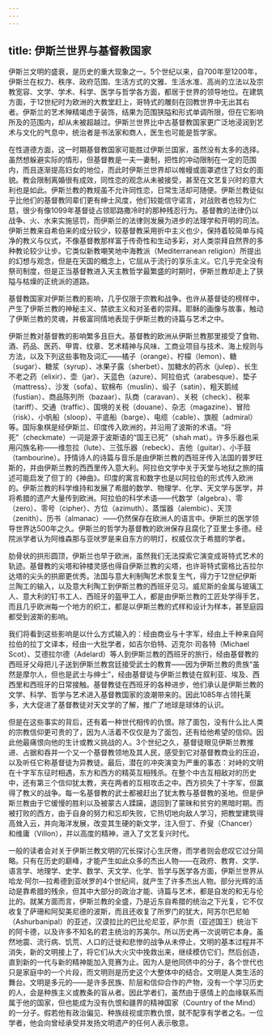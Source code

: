 ```yaml
---
---
---
```

title: 伊斯兰世界与基督教国家
---




伊斯兰文明的盛衰，是历史的重大现象之一。5个世纪以来，自700年至1200年，伊斯兰在权力、秩序、政府范围、生活方式的文雅、生活水准、高尚的立法以及宗教宽容、文学、学术、科学、医学与哲学各方面，都居于世界的领导地位。在建筑方面，于12世纪时为欧洲的大教堂赶上，哥特式的雕刻在回教世界中无出其右者。伊斯兰的艺术殚精竭虑于装饰，结果为范围狭隘和形式单调所限，但在它影响所及的范围内，却从未被超越过。伊斯兰世界比中古基督教国家更广泛地浸润到艺术与文化的气息中，统治者是书法家和商人，医生也可能是哲学家。

在性道德方面，这一时期基督教国家可能胜过伊斯兰国家，虽然没有太多的选择。虽然想躲避实际的情形，但基督教是一夫一妻制，把性的冲动限制在一定的范围内，而且逐渐提高妇女的地位，而此时伊斯兰世界却以帷幔或面罩遮住了妇女的面貌。教会限制离婚很有成效，同性恋的观念从未被接受，甚至在文艺复兴时的意大利也是如此。伊斯兰教的教规虽不允许同性恋，日常生活却可随便。伊斯兰教徒似乎比他们的基督教同辈们更有绅士风度，他们较能信守诺言，对战败者也较为仁慈，很少有像1099年基督徒占领耶路撒冷时的那种残忍行为。基督教的法律仍以战争、火、水来实施惩罚，而伊斯兰的法律则发展为进步的法理学和开明的司法。伊斯兰教来自希伯来的成分较少，较基督教采用折中主义也少，保持着较简单与纯净的教义与仪式，不像基督教那样富于传奇性和生动多彩，对人类崇拜自然界的多种教论较少让步。它类似新教嘲笑地中海教派（Mediterranean religion）所提出的幻想与观念，但是在天国的概念上，它屈从于流行的享乐主义。它几乎完全没有祭司制度，但是正当基督教进入天主教哲学最繁盛的时期时，伊斯兰教却走上了狭隘与枯燥的正统派的道路。

基督教国家对伊斯兰教的影响，几乎仅限于宗教和战争。也许从基督徒的榜样中，产生了伊斯兰教的神秘主义、禁欲主义和对圣者的崇拜。耶稣的画像与故事，触动了伊斯兰教的灵魂，并极富同情地表现于伊斯兰教的诗篇与艺术之中。

伊斯兰教对基督教的影响繁多且巨大。基督教的欧洲从伊斯兰教那里接受了食物、酒、药品、医药、甲胄、纹章、艺术精神与风味、工商业项目与技术、海上规则与方法，以及下列这些事物及词汇——橘子（orange）、柠檬（lemon）、糖（sugar）、糖浆（syrup）、冰果子露（sherbet）、加糖水的药水（julep）、长生不老之药（elixir）、壶（jar）、天蓝色（azure）、阿拉伯式（arabesque）、垫子（mattress）、沙发（sofa）、软棉布（muslin）、缎子（satin）、粗天鹅绒（fustian）、商品陈列所（bazaar）、队商（caravan）、关税（check）、税率（tariff）、交通（traffic）、国境的关税（douane）、杂志（magazine）、冒险（risk）、小帆船（sloop）、平底船（barge）、电缆（cable）、旗舰（admiral）等。国际象棋是经伊斯兰、印度传入欧洲的，并沿用了波斯的术语。“将死”（checkmate）一词是源于波斯语的“国王已死”（shah mat）。许多乐器也采用闪族名称——维忽拉（lute）、三弦乐器（rebeck）、吉他（guitar）、小手鼓（tambourine）。抒情诗人的诗篇与音乐是由伊斯兰教的西班牙传入法国的普罗旺斯的，并由伊斯兰教的西西里传入意大利。阿拉伯文学中关于天堂与地狱之旅的描述可能启发了但丁的《神曲》。印度的寓言和数字也是以阿拉伯的形式传入欧洲的。伊斯兰教的科学维持和发展了希腊的数学、物理学、化学、天文学与医学，并将希腊的遗产大量传到欧洲。阿拉伯的科学术语——代数学（algebra）、零（zero）、零号（cipher）、方位（azimuth）、蒸馏器（alembic）、天顶（zenith）、历书（almanac）——仍然保存在欧洲人的语言中。伊斯兰的医学领导世界达500年之久。伊斯兰的哲学为基督教的欧洲保存且腐化了亚里士多德。经院派学者认为阿维森那与亚吠罗是来自东方的明灯，权威仅次于希腊的学者。

肋骨状的拱形圆顶，伊斯兰也早于欧洲，虽然我们无法探索它演变成哥特式艺术的轨迹。基督教的尖塔和钟楼灵感也得自伊斯兰教的尖塔，也许哥特式窗格比吉拉尔达塔的尖头的拱廊更优秀。法国与意大利制陶艺术恢复生气，得力于12世纪伊斯兰陶工的输入，以及意大利陶工到伊斯兰教的西班牙见习。威尼斯的金属与玻璃工人、意大利的钉书工人、西班牙的盔甲工人，都是由伊斯兰教的工匠处学得手艺，而且几乎欧洲每一个地方的织工，都是以伊斯兰教的式样和设计为样本，甚至庭园都受到波斯的影响。

我们将看到这些影响是以什么方式输入的：经由商业与十字军，经由上千种来自阿拉伯的拉丁文译本，经由一大批学者，如吉尔伯特、迈克尔·司各特（Michael Scot）、艾德拉尔德（Adelard）等人到伊斯兰教的西班牙的旅行，经由基督教的西班牙父母把儿子送到伊斯兰教宫廷接受武士的教育——因为伊斯兰教的贵族“虽然是摩尔人，但也是武士与绅士”，经由基督徒与伊斯兰教徒在叙利亚、埃及、西西里和西班牙的日常接触。基督教徒在西班牙的各种进步，他们承认是伊斯兰教的文学、科学、哲学与艺术进入基督教国家的浪潮带来的。因此1085年占领托莱多，大大促进了基督教徒对天文学的了解，推广了地球是球体的认识。

但是在这些事实的背后，还有着一种世代相传的仇恨。除了面包，没有什么比人类的宗教信仰更可贵的了，因为人活着不仅仅是为了面包，还有给他希望的信仰。因此他最痛恨向他的生计或教义挑战的人。3个世纪之久，基督徒眼见伊斯兰教推进、占据和吞并一个又一个基督教领地及其人民，感受到它对基督教商业的压迫，以及听任它称基督徒为异教徒。最后，潜在的冲突演变为严重的事态：对峙的文明在十字军东征时相遇，东方和西方的精英互相残杀。在整个中古互相敌对的历史中，还有第三个信仰犹太教，夹在两者的互相攻击之中。西方损失了十字军，但赢得了教义的战争。每一名基督教的武士都被赶出了犹太教与基督教的圣地。但是伊斯兰教由于它缓慢的胜利以及被蒙古人蹂躏，退回到了蒙昧和贫穷的黑暗时期。而被打败的西方，由于自身的努力和忘却失败，它热切地向敌人学习，把教堂建筑得高耸入云，并向海洋发展，改变其生硬的新文学，注入但丁、乔叟（Chancer）和维庸（Villon），并以高度的精神，进入了文艺复兴时代。

一般的读者会对关于伊斯兰教文明的冗长探讨心生厌倦，而学者则会悲叹它过分简略。只有在历史的巅峰，才能产生如此众多的杰出人物——在政府、教育、文学、语言学、地理学、史学、数学、天文学、化学、哲学与医学各方面，伊斯兰世界从哈龙·阿尔—拉希德到亚吠罗的4个世纪间，就产生了许多杰出人物。部分光辉的活动是靠希腊的残余，但其中大部分的政治才能、诗篇与艺术，都是自发的和无与伦比的。就某方面而言，伊斯兰教的全盛，乃是近东自希腊的统治之下光复，它不仅收复了萨珊和阿契美尼德的波斯，而且还收复了所罗门的犹大，阿苏尔巴尼帕（Ashurbanipal）的亚述，汉谟拉比的巴比伦尼亚，萨尔贡（亚述国王）统治下的阿卡德，以及许多不知名的君主统治的苏美尔。所以历史再一次说明它本身。虽然地震、流行病、饥荒、人口的迁徙和悲惨的战争从未停止，文明的基本过程并不消失，新的文明接上了，将它们从大火灾中挽救出来，继续模仿它们，然后创造，直到新的一代与新的精神能加入竞赛为止。因为人是他同侪中的分子，各个世代也只是家庭中的一个片段，而文明则是历史这个大整体中的结合。文明是人类生活的舞台。文明是多元的——是许多民族、阶层和信仰合作的产物，没有一个学习历史的人，会是种族主义或教条的盲从者。因此学者们，虽然由于感情上的血缘联系而属于他的国家，但也能成为没有仇恨和疆界的精神国家（Country of the Mind）的一分子。假若他有政治偏见、种族歧视或宗教仇恨，就不配享有学者之名。一位学者，他会向曾经承受并发扬文明遗产的任何人表示敬意。